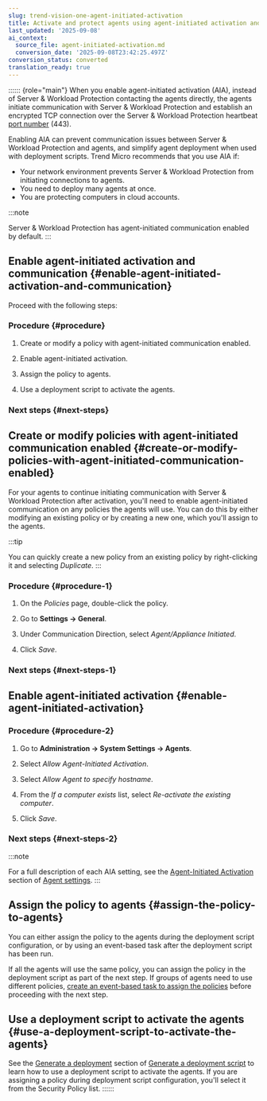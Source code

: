 ```yaml
---
slug: trend-vision-one-agent-initiated-activation
title: Activate and protect agents using agent-initiated activation and communication
last_updated: '2025-09-08'
ai_context:
  source_file: agent-initiated-activation.md
  conversion_date: '2025-09-08T23:42:25.497Z'
conversion_status: converted
translation_ready: true
---
```


:::::: {role="main"}
When you enable agent-initiated activation (AIA), instead of Server & Workload Protection contacting the agents directly, the agents initiate communication with Server & Workload Protection and establish an encrypted TCP connection over the Server & Workload Protection heartbeat [port number](swp-port-numbers.mdx) (443).

Enabling AIA can prevent communication issues between Server & Workload Protection and agents, and simplify agent deployment when used with deployment scripts. Trend Micro recommends that you use AIA if:

- Your network environment prevents Server & Workload Protection from initiating connections to agents.
- You need to deploy many agents at once.
- You are protecting computers in cloud accounts.

:::note

Server & Workload Protection has agent-initiated communication enabled by default.
:::

## Enable agent-initiated activation and communication {#enable-agent-initiated-activation-and-communication}

Proceed with the following steps:

### Procedure {#procedure}

1.  Create or modify a policy with agent-initiated communication enabled.

2.  Enable agent-initiated activation.

3.  Assign the policy to agents.

4.  Use a deployment script to activate the agents.

### Next steps {#next-steps}

## Create or modify policies with agent-initiated communication enabled {#create-or-modify-policies-with-agent-initiated-communication-enabled}

For your agents to continue initiating communication with Server & Workload Protection after activation, you'll need to enable agent-initiated communication on any policies the agents will use. You can do this by either modifying an existing policy or by creating a new one, which you'll assign to the agents.

:::tip

You can quickly create a new policy from an existing policy by right-clicking it and selecting *Duplicate*.
:::

### Procedure {#procedure-1}

1.  On the *Policies* page, double-click the policy.

2.  Go to **Settings → General**.

3.  Under Communication Direction, select *Agent/Appliance Initiated*.

4.  Click *Save*.

### Next steps {#next-steps-1}

## Enable agent-initiated activation {#enable-agent-initiated-activation}

### Procedure {#procedure-2}

1.  Go to **Administration → System Settings → Agents**.

2.  Select *Allow Agent-Initiated Activation*.

3.  Select *Allow Agent to specify hostname*.

4.  From the *If a computer exists* list, select *Re-activate the existing computer*.

5.  Click *Save*.

### Next steps {#next-steps-2}

:::note

For a full description of each AIA setting, see the [Agent-Initiated Activation](agent-settings.mdx) section of [Agent settings](agent-settings.mdx).
:::

## Assign the policy to agents {#assign-the-policy-to-agents}

You can either assign the policy to the agents during the deployment script configuration, or by using an event-based task after the deployment script has been run.

If all the agents will use the same policy, you can assign the policy in the deployment script as part of the next step. If groups of agents need to use different policies, [create an event-based task to assign the policies](autotasks-computer-changed-event.mdx) before proceeding with the next step.

## Use a deployment script to activate the agents {#use-a-deployment-script-to-activate-the-agents}

See the [Generate a deployment](deployment-scripts-add-computers.mdx) section of [Generate a deployment script](deployment-scripts-add-computers.mdx) to learn how to use a deployment script to activate the agents. If you are assigning a policy during deployment script configuration, you'll select it from the Security Policy list.
::::::
